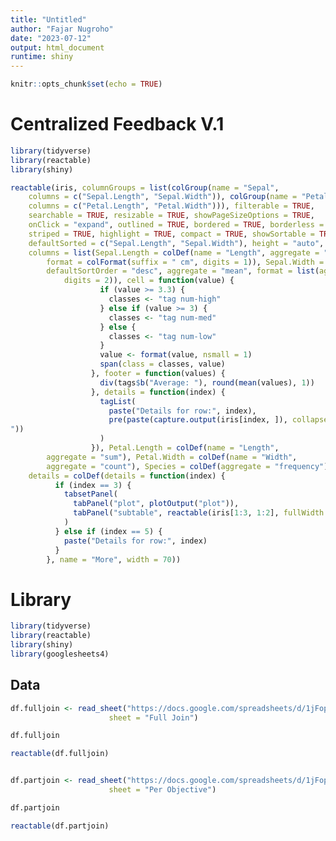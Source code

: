 ```yaml
---
title: "Untitled"
author: "Fajar Nugroho"
date: "2023-07-12"
output: html_document
runtime: shiny
---
```


```r
knitr::opts_chunk$set(echo = TRUE)
```


# Centralized Feedback V.1

```r

library(tidyverse)
library(reactable)
library(shiny)

reactable(iris, columnGroups = list(colGroup(name = "Sepal", 
    columns = c("Sepal.Length", "Sepal.Width")), colGroup(name = "Petal", 
    columns = c("Petal.Length", "Petal.Width"))), filterable = TRUE, 
    searchable = TRUE, resizable = TRUE, showPageSizeOptions = TRUE, 
    onClick = "expand", outlined = TRUE, bordered = TRUE, borderless = TRUE, 
    striped = TRUE, highlight = TRUE, compact = TRUE, showSortable = TRUE, 
    defaultSorted = c("Sepal.Length", "Sepal.Width"), height = "auto", 
    columns = list(Sepal.Length = colDef(name = "Length", aggregate = "max", 
        format = colFormat(suffix = " cm", digits = 1)), Sepal.Width = colDef(name = "Width", 
        defaultSortOrder = "desc", aggregate = "mean", format = list(aggregated = colFormat(suffix = " (avg)", 
            digits = 2)), cell = function(value) {
                    if (value >= 3.3) {
                      classes <- "tag num-high"
                    } else if (value >= 3) {
                      classes <- "tag num-med"
                    } else {
                      classes <- "tag num-low"
                    }
                    value <- format(value, nsmall = 1)
                    span(class = classes, value)
                  }, footer = function(values) {
                    div(tags$b("Average: "), round(mean(values), 1))
                  }, details = function(index) {
                    tagList(
                      paste("Details for row:", index),
                      pre(paste(capture.output(iris[index, ]), collapse = "
"))
                    )
                  }), Petal.Length = colDef(name = "Length", 
        aggregate = "sum"), Petal.Width = colDef(name = "Width", 
        aggregate = "count"), Species = colDef(aggregate = "frequency")), 
    details = colDef(details = function(index) {
          if (index == 3) {
            tabsetPanel(
              tabPanel("plot", plotOutput("plot")),
              tabPanel("subtable", reactable(iris[1:3, 1:2], fullWidth = FALSE))
            )
          } else if (index == 5) {
            paste("Details for row:", index)
          }
        }, name = "More", width = 70))

```





# Library

```r

library(tidyverse)
library(reactable)
library(shiny)
library(googlesheets4)

```

## Data

```r

df.fulljoin <- read_sheet("https://docs.google.com/spreadsheets/d/1jFopxaZL9OmvPi46n-Gbz7FT0_IhIzz6kPRQyvJdUMo/edit#gid=0", 
                      sheet = "Full Join")

df.fulljoin

reactable(df.fulljoin)


df.partjoin <- read_sheet("https://docs.google.com/spreadsheets/d/1jFopxaZL9OmvPi46n-Gbz7FT0_IhIzz6kPRQyvJdUMo/edit#gid=1740490874", 
                      sheet = "Per Objective")

df.partjoin

reactable(df.partjoin)




```





























